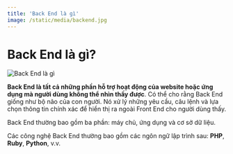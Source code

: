 ```yaml
---
title: 'Back End là gì'
image: /static/media/backend.jpg
---
```


# Back End là gì?

![Back End là gì](/static/media/backend.jpg)

**Back End là tất cả những phần hỗ trợ hoạt động của website hoặc ứng dụng mà người dùng không thể nhìn thấy được**. Có thể cho rằng Back End giống như bộ não của con người. Nó xử lý những yêu cầu, câu lệnh và lựa chọn thông tin chính xác để hiển thị ra ngoài Front End cho người dùng thấy.

Back End thường bao gồm ba phần: máy chủ, ứng dụng và cơ sở dữ liệu.

Các công nghệ Back End thường bao gồm các ngôn ngữ lập trình sau: **PHP**, **Ruby**, **Python**, v.v.
